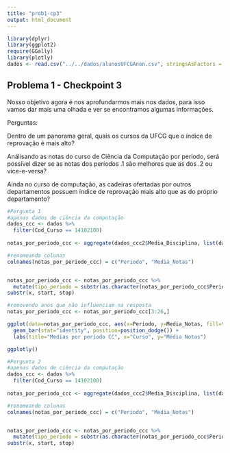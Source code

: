 ```yaml
---
title: "prob1-cp3"
output: html_document
---
```


```r
library(dplyr)
library(ggplot2)
require(GGally)
library(plotly)
dados <- read.csv("../../dados/alunosUFCGAnon.csv", stringsAsFactors = F)
```

## Problema 1 - Checkpoint 3

Nosso objetivo agora é nos aprofundarmos mais nos dados, para isso vamos dar mais uma olhada e ver se encontramos algumas informações.

Perguntas: 

Dentro de um panorama geral, quais os cursos da UFCG que o índice de reprovação é mais alto?

Análisando as notas do curso de Ciência da Computação por período, será possível dizer se as notas dos períodos .1 são melhores que as dos .2 ou vice-e-versa?

Ainda no curso de computação, as cadeiras ofertadas por outros departamentos possuem índice de reprovação mais alto que as do próprio departamento?

```r
#Pergunta 1
#apenas dados de ciência da computação
dados_ccc <- dados %>%
  filter(Cod_Curso == 14102100) 
  
notas_por_periodo_ccc <- aggregate(dados_ccc2$Media_Disciplina, list(dados_ccc2$Periodo_Ingresso), FUN = median, na.rm=TRUE)

#renomeando colunas
colnames(notas_por_periodo_ccc) = c("Periodo", "Media_Notas")


notas_por_periodo_ccc <- notas_por_periodo_ccc %>%
  mutate(tipo_periodo = substr(as.character(notas_por_periodo_ccc$Periodo),6,6))
substr(x, start, stop)

#removendo anos que não influenciam na resposta
notas_por_periodo_ccc <- notas_por_periodo_ccc[3:26,]

ggplot(data=notas_por_periodo_ccc, aes(x=Periodo, y=Media_Notas, fill=tipo_periodo, group=1)) +
  geom_bar(stat="identity", position=position_dodge()) +
  labs(title="Medias por período CC", x="Curso", y="Média Notas")

ggplotly()

```


```r
#Pergunta 2
#apenas dados de ciência da computação
dados_ccc <- dados %>%
  filter(Cod_Curso == 14102100) 
  
notas_por_periodo_ccc <- aggregate(dados_ccc2$Media_Disciplina, list(dados_ccc2$Periodo_Ingresso), FUN = median, na.rm=TRUE)

#renomeando colunas
colnames(notas_por_periodo_ccc) = c("Periodo", "Media_Notas")


notas_por_periodo_ccc <- notas_por_periodo_ccc %>%
  mutate(tipo_periodo = substr(as.character(notas_por_periodo_ccc$Periodo),6,6))
substr(x, start, stop)



```


